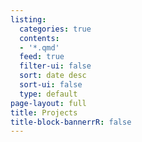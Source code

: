 ```yaml
---
listing:
  categories: true
  contents:
  - '*.qmd'
  feed: true
  filter-ui: false
  sort: date desc
  sort-ui: false
  type: default
page-layout: full
title: Projects
title-block-bannerrR: false
---
```


 